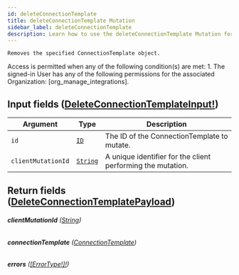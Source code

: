 ```yaml
---
id: deleteConnectionTemplate
title: deleteConnectionTemplate Mutation
sidebar_label: deleteConnectionTemplate
description: Learn how to use the deleteConnectionTemplate Mutation for Builder's API.
---
```


    Removes the specified ConnectionTemplate object.

Access is permitted when any of the following condition(s) are met: 1. The signed-in User has any of the following permissions for the associated Organization: [org_manage_integrations].

## Input fields ([DeleteConnectionTemplateInput!](/self-managed/composer/builder/api/schema/input_object/DeleteConnectionTemplateInput.mdx))

| Argument           | Type                                     | Description                                                 |
| ------------------ | ---------------------------------------- | ----------------------------------------------------------- |
| `id`               | [`ID`](/self-managed/composer/builder/api/schema/scalar/ID.mdx)         | The ID of the ConnectionTemplate to mutate.                 |
| `clientMutationId` | [`String`](/self-managed/composer/builder/api/schema/scalar/String.mdx) | A unique identifier for the client performing the mutation. |

## Return fields ([DeleteConnectionTemplatePayload](/self-managed/composer/builder/api/schema/object/DeleteConnectionTemplatePayload.mdx))

###### <b>clientMutationId</b> ([String](/self-managed/composer/builder/api/schema/scalar/String.mdx))

###### <b>connectionTemplate</b> ([ConnectionTemplate](/self-managed/composer/builder/api/schema/object/ConnectionTemplate.mdx))

###### <b>errors</b> ([[ErrorType!]!](/self-managed/composer/builder/api/schema/object/ErrorType.mdx))
